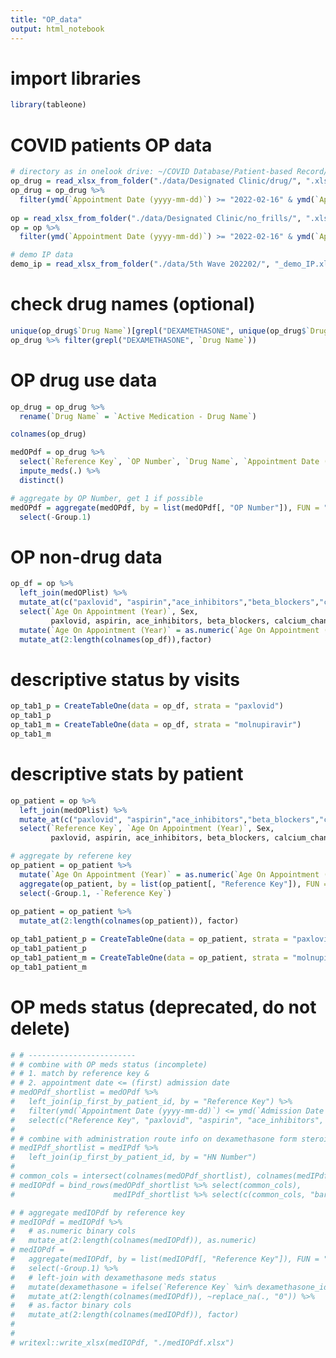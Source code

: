 ```yaml
---
title: "OP_data"
output: html_notebook
---
```


# import libraries

```r
library(tableone)
```

# COVID patients OP data

```r
# directory as in onelook drive: ~/COVID Database/Patient-based Record/Designated Clinic
op_drug = read_xlsx_from_folder("./data/Designated Clinic/drug/", ".xlsx")
op_drug = op_drug %>%
  filter(ymd(`Appointment Date (yyyy-mm-dd)`) >= "2022-02-16" & ymd(`Appointment Date (yyyy-mm-dd)`) <= "2022-03-31")
  
op = read_xlsx_from_folder("./data/Designated Clinic/no_frills/", ".xlsx")
op = op %>%
  filter(ymd(`Appointment Date (yyyy-mm-dd)`) >= "2022-02-16" & ymd(`Appointment Date (yyyy-mm-dd)`) <= "2022-03-31")

# demo IP data
demo_ip = read_xlsx_from_folder("./data/5th Wave 202202/", "_demo_IP.xlsx")
```

# check drug names (optional)

```r
unique(op_drug$`Drug Name`)[grepl("DEXAMETHASONE", unique(op_drug$`Drug Name`))]
op_drug %>% filter(grepl("DEXAMETHASONE", `Drug Name`))
```


# OP drug use data

```r

op_drug = op_drug %>%
  rename(`Drug Name` = `Active Medication - Drug Name`)

colnames(op_drug)

medOPdf = op_drug %>%
  select(`Reference Key`, `OP Number`, `Drug Name`, `Appointment Date (yyyy-mm-dd)`) %>%
  impute_meds(.) %>%
  distinct()

# aggregate by OP Number, get 1 if possible
medOPdf = aggregate(medOPdf, by = list(medOPdf[, "OP Number"]), FUN = "max") %>%
  select(-Group.1)

```


# OP non-drug data

```r
op_df = op %>%
  left_join(medOPlist) %>%
  mutate_at(c("paxlovid", "aspirin","ace_inhibitors","beta_blockers","calcium_channel_blockers", "statins","molnupiravir"), ~replace_na(., 0)) %>%
  select(`Age On Appointment (Year)`, Sex, 
         paxlovid, aspirin, ace_inhibitors, beta_blockers, calcium_channel_blockers, statins, molnupiravir) %>%
  mutate(`Age On Appointment (Year)` = as.numeric(`Age On Appointment (Year)`)) %>%
  mutate_at(2:length(colnames(op_df)),factor)
```

# descriptive status by visits

```r

op_tab1_p = CreateTableOne(data = op_df, strata = "paxlovid")
op_tab1_p
op_tab1_m = CreateTableOne(data = op_df, strata = "molnupiravir")
op_tab1_m
```

# descriptive stats by patient

```r
op_patient = op %>%
  left_join(medOPlist) %>%
  mutate_at(c("paxlovid", "aspirin","ace_inhibitors","beta_blockers","calcium_channel_blockers", "statins","molnupiravir"), ~replace_na(., 0)) %>%
  select(`Reference Key`, `Age On Appointment (Year)`, Sex, 
         paxlovid, aspirin, ace_inhibitors, beta_blockers, calcium_channel_blockers, statins, molnupiravir)

# aggregate by referene key
op_patient = op_patient %>% 
  mutate(`Age On Appointment (Year)` = as.numeric(`Age On Appointment (Year)`)) %>%
  aggregate(op_patient, by = list(op_patient[, "Reference Key"]), FUN = "max") %>%
  select(-Group.1, -`Reference Key`) 
  
op_patient = op_patient %>%
  mutate_at(2:length(colnames(op_patient)), factor)

op_tab1_patient_p = CreateTableOne(data = op_patient, strata = "paxlovid")
op_tab1_patient_p
op_tab1_patient_m = CreateTableOne(data = op_patient, strata = "molnupiravir")
op_tab1_patient_m
```
# OP meds status (deprecated, do not delete)

```r
# # ------------------------
# # combine with OP meds status (incomplete)
# # 1. match by reference key &
# # 2. appointment date <= (first) admission date
# medOPdf_shortlist = medOPdf %>%
#   left_join(ip_first_by_patient_id, by = "Reference Key") %>%
#   filter(ymd(`Appointment Date (yyyy-mm-dd)`) <= ymd(`Admission Date (yyyy-mm-dd)`)) %>%
#   select(c("Reference Key", "paxlovid", "aspirin", "ace_inhibitors", "beta_blockers", "calcium_channel_blockers", "statins", "molnupiravir"))
# 
# # combine with administration route info on dexamethasone form steroid
# medIPdf_shortlist = medIPdf %>%
#   left_join(ip_first_by_patient_id, by = "HN Number")
# 
# common_cols = intersect(colnames(medOPdf_shortlist), colnames(medIPdf_shortlist))
# medIOPdf = bind_rows(medOPdf_shortlist %>% select(common_cols), 
#                      medIPdf_shortlist %>% select(c(common_cols, "baricitinib")))

# # aggregate medIOPdf by reference key
# medIOPdf = medIOPdf %>%
#   # as.numeric binary cols
#   mutate_at(2:length(colnames(medIOPdf)), as.numeric)
# medIOPdf =
#   aggregate(medIOPdf, by = list(medIOPdf[, "Reference Key"]), FUN = "max") %>%
#   select(-Group.1) %>%
#   # left-join with dexamethasone meds status 
#   mutate(dexamethasone = ifelse(`Reference Key` %in% dexamethasone_idshortlist$`Reference Key`, 1, 0)) %>%
#   mutate_at(2:length(colnames(medIOPdf)), ~replace_na(., "0")) %>%
#   # as.factor binary cols
#   mutate_at(2:length(colnames(medIOPdf)), factor) 
#   
# 
# writexl::write_xlsx(medIOPdf, "./medIOPdf.xlsx")
```
